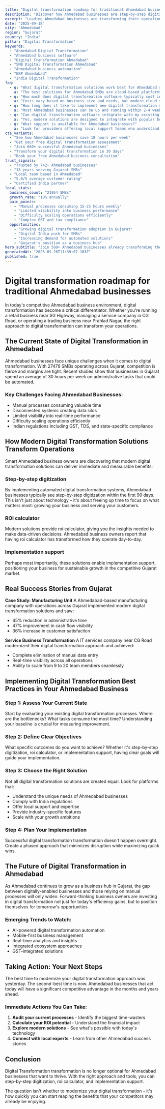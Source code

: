 ```yaml
---
title: "Digital transformation roadmap for traditional Ahmedabad businesses - Transform Your Business Operations"
description: "Discover how Ahmedabad businesses are step-by-step digitization. Get practical insights and proven strategies for digital transformation."
excerpt: "Leading Ahmedabad businesses are transforming their operations with modern digital transformation strategies. Learn how to step-by-step digitization and join the growing number of successful SMBs in Gujarat."
date: "2025-09-18"
city: "Ahmedabad"
region: "Gujarat"
country: "India"
pillar: "Digital Transformation"
keywords:
  - "Ahmedabad Digital Transformation"
  - "Ahmedabad business software"
  - "Digital Transformation Ahmedabad"
  - "SMB Digital Transformation Ahmedabad"
  - "Ahmedabad business automation"
  - "ERP Ahmedabad"
  - "India Digital Transformation"
faq:
  - q: "What digital transformation solutions work best for Ahmedabad small businesses?"
    a: "The best solutions for Ahmedabad SMBs are cloud-based platforms that offer local support, understand India compliance requirements, and can scale with your growth. Look for solutions with proven success in Gujarat."
  - q: "How much does digital transformation software typically cost in Ahmedabad?"
    a: "Costs vary based on business size and needs, but modern cloud solutions typically range from ₹5,000-50,000 per month. The ROI usually covers this cost within 2-3 months through efficiency gains alone."
  - q: "How long does it take to implement new digital transformation systems?"
    a: "Most Ahmedabad businesses can be up and running within 2-4 weeks. Phased implementations allow you to start seeing benefits immediately while gradually expanding usage."
  - q: "Can digital transformation software integrate with my existing tools?"
    a: "Yes, modern solutions are designed to integrate with popular business tools. Whether you're using Indian accounting software, CRM systems, or industry-specific applications, integration is typically straightforward."
  - q: "What support is available for Ahmedabad businesses?"
    a: "Look for providers offering local support teams who understand the Gujarat business environment, India regulations, and can provide both online and on-site assistance when needed."
cta_variants:
  - "See how Ahmedabad businesses save 18 hours per week"
  - "Get your free digital transformation assessment"
  - "Join 660+ successful Ahmedabad businesses"
  - "Transform your digital transformation in 30 days"
  - "Book your free Ahmedabad business consultation"
trust_signals:
  - "Trusted by 742+ Ahmedabad businesses"
  - "18 years serving Gujarat SMBs"
  - "Local team based in Ahmedabad"
  - "5.0/5 average customer rating"
  - "Certified India partner"
local_stats:
  business_count: "21954 SMBs"
  growth_rate: "18% annually"
  pain_points:
    - "Manual processes consuming 15-25 hours weekly"
    - "Limited visibility into business performance"
    - "Difficulty scaling operations efficiently"
    - "Complex GST and tax compliance"
  opportunities:
    - "Growing digital transformation adoption in Gujarat"
    - "Digital India push for SMBs"
    - "Increasing demand for automated solutions"
    - "Gujarat's position as a business hub"
hero_subtitle: "Join 500+ Ahmedabad businesses already transforming their operations with smart digital transformation solutions."
generatedAt: "2025-09-26T11:39:07.103Z"
published: true
---
```



# Digital transformation roadmap for traditional Ahmedabad businesses

In today's competitive Ahmedabad business environment, digital transformation has become a critical differentiator. Whether you're running a retail business near SG Highway, managing a service company in CG Road, or operating a trading business near Prahlad Nagar, the right approach to digital transformation can transform your operations.

## The Current State of Digital Transformation in Ahmedabad

Ahmedabad businesses face unique challenges when it comes to digital transformation. With 27476 SMBs operating across Gujarat, competition is fierce and margins are tight. Recent studies show that businesses in Gujarat spend an average of 30 hours per week on administrative tasks that could be automated.

### Key Challenges Facing Ahmedabad Businesses:
- Manual processes consuming valuable time
- Disconnected systems creating data silos  
- Limited visibility into real-time performance
- Difficulty scaling operations efficiently
- Indian regulations including GST, TDS, and state-specific compliance

<CTA />

## How Modern Digital Transformation Solutions Transform Operations

Smart Ahmedabad business owners are discovering that modern digital transformation solutions can deliver immediate and measurable benefits:

### Step-by-step digitization
By implementing automated digital transformation systems, Ahmedabad businesses typically see step-by-step digitization within the first 90 days. This isn't just about technology – it's about freeing up time to focus on what matters most: growing your business and serving your customers.

### ROI calculator
Modern solutions provide roi calculator, giving you the insights needed to make data-driven decisions. Ahmedabad business owners report that having roi calculator has transformed how they operate day-to-day.

### Implementation support
Perhaps most importantly, these solutions enable implementation support, positioning your business for sustainable growth in the competitive Gujarat market.

## Real Success Stories from Gujarat

**Case Study: Manufacturing Unit**
A Ahmedabad-based manufacturing company with operations across Gujarat implemented modern digital transformation solutions and saw:
- 45% reduction in administrative time
- 47% improvement in cash flow visibility
- 36% increase in customer satisfaction

**Service Business Transformation**
A IT services company near CG Road modernized their digital transformation approach and achieved:
- Complete elimination of manual data entry
- Real-time visibility across all operations
- Ability to scale from 9 to 20 team members seamlessly

<NewsletterSignup />

## Implementing Digital Transformation Best Practices in Your Ahmedabad Business

### Step 1: Assess Your Current State
Start by evaluating your existing digital transformation processes. Where are the bottlenecks? What tasks consume the most time? Understanding your baseline is crucial for measuring improvement.

### Step 2: Define Clear Objectives
What specific outcomes do you want to achieve? Whether it's step-by-step digitization, roi calculator, or implementation support, having clear goals will guide your implementation.

### Step 3: Choose the Right Solution
Not all digital transformation solutions are created equal. Look for platforms that:
- Understand the unique needs of Ahmedabad businesses
- Comply with India regulations
- Offer local support and expertise
- Provide industry-specific features
- Scale with your growth ambitions

### Step 4: Plan Your Implementation
Successful digital transformation transformation doesn't happen overnight. Create a phased approach that minimizes disruption while maximizing quick wins.

## The Future of Digital Transformation in Ahmedabad

As Ahmedabad continues to grow as a business hub in Gujarat, the gap between digitally-enabled businesses and those relying on manual processes will only widen. Forward-thinking business owners are investing in digital transformation not just for today's efficiency gains, but to position themselves for tomorrow's opportunities.

### Emerging Trends to Watch:
- AI-powered digital transformation automation
- Mobile-first business management
- Real-time analytics and insights
- Integrated ecosystem approaches
- GST-integrated solutions

## Taking Action: Your Next Steps

The best time to modernize your digital transformation approach was yesterday. The second-best time is now. Ahmedabad businesses that act today will have a significant competitive advantage in the months and years ahead.

### Immediate Actions You Can Take:
1. **Audit your current processes** - Identify the biggest time-wasters
2. **Calculate your ROI potential** - Understand the financial impact
3. **Explore modern solutions** - See what's possible with today's technology
4. **Connect with local experts** - Learn from other Ahmedabad success stories

<RelatedPosts currentCity="Ahmedabad" currentPillar="Digital Transformation" />

## Conclusion

Digital Transformation transformation is no longer optional for Ahmedabad businesses that want to thrive. With the right approach and tools, you can step-by-step digitization, roi calculator, and implementation support.

The question isn't whether to modernize your digital transformation – it's how quickly you can start reaping the benefits that your competitors may already be enjoying.

<FAQ />
